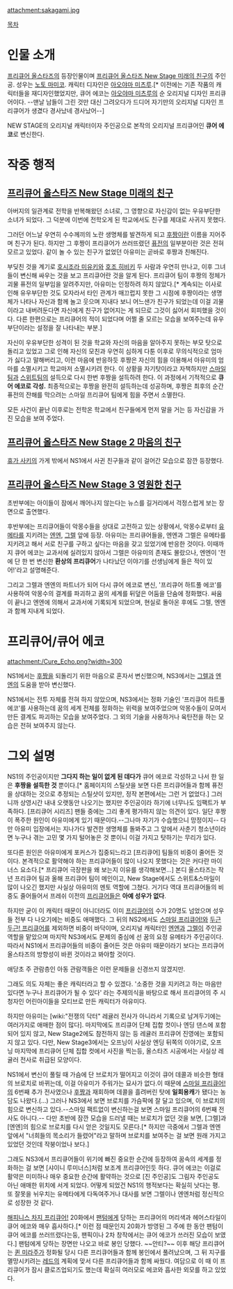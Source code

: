 {{{+1 坂上 あゆみ Ayumi Sakagami }}}

attachment:sakagami.jpg

[[목차]]

= 인물 소개 =
[[프리큐어 올스타즈]]의 등장인물이며 [[프리큐어 올스타즈 New Stage 미래의 친구]]의 주인공. 성우는 [[노토 마미코]]. 캐릭터 디자인은 [[아오야마 미츠루]].[* 이전에는 기존 작품의 캐릭터들을 재디자인했었지만, 큐어 에코는 [[아오야마 미츠루]]의 순 오리지널 디자인 프리큐어이다. --맨날 남들이 그린 것만 대신 그려오다가 드디어 자기만의 오리지널 디자인 프리큐어가 생겼다 경사났네 경사났어--]

NEW STAGE의 오리지널 캐릭터이자 주인공으로 본작의 오리지널 프리큐어인 '''큐어 에코'''로 변신한다.

= 작중 행적 =
== [[프리큐어 올스타즈 New Stage 미래의 친구]] ==
아버지의 일관계로 전학을 반복해왔던 소녀로, 그 영향으로 자신감이 없는 우유부단한 소녀가 되었다. 그 덕분에 이번에 전학오게 된 학교에서도 친구를 제대로 사귀지 못했다.

그러던 어느날 우연히 수수께끼의 노란 생명체를 발견하게 되고 [[후짱]]이란 이름을 지어주며 친구가 된다. 하지만 그 후짱이 프리큐어가 쓰러뜨렸던 [[퓨전(프리큐어 올스타즈)|퓨전]]의 일부분이란 것은 전혀 모르고 있었다. 같이 놀 수 있는 친구가 없었던 아유미는 곧바로 후짱과 친해진다.

부딪친 것을 계기로 [[호시조라 미유키]]와 [[호조 히비키]] 두 사람과 우연히 만나고, 이후 그녀들이 변신해 싸우는 것을 보고 프리큐어란 것을 알게 된다. 프리큐어 팀이 후짱의 정체가 괴물 퓨전의 일부임을 알려주지만, 아유미는 인정하려 하지 않았다.[* 계속되는 이사로 인해 유우부단한 것도 모자라서 타인 관계가 매끄럽지 못한 그 시점에 후짱이라는 생명체가 나타나 자신과 함께 놀고 웃으며 지내다 보니 어느샌가 친구가 되었는데 이걸 괴물이라고 내버려둔다면 자신에게 친구가 없어지는 게 되므로 그것이 싫어서 회피했을 것이다. 다른 한편으로는 프리큐어의 적이 되었다며 어쩔 줄 모르는 모습을 보여주는데 유우부단이라는 설정을 잘 나타내는 부분.]

자신이 우유부단한 성격이 된 것을 학교와 자신의 마음을 알아주지 못하는 부모 탓으로 돌리고 있었고 그로 인해 자신의 모친과 우연히 심하게 다툰 이후로 무의식적으로 엄마가 싫다고 말해버리고, 이런 마음에 반응하듯 후짱은 자신의 힘을 이용해서 아유미의 엄마를 소멸시키고 학교마저 소멸시키려 한다. 이 상황을 자기탓이라고 자책하지만 [[스마일 프리큐어!|스마일팀]]과 [[스위트 프리큐어♪|스위트팀]]의 설득으로 다시 한번 후짱을 설득하려 한다. 이 과정에서 기적적으로 '''큐어 에코로 각성.''' 최종적으로는 후짱을 완전히 설득하는데 성공하며, 후짱은 최후의 순간 퓨전의 잔해를 막으려는 스마일 프리큐어 팀에게 힘을 주면서 소멸한다.

모든 사건이 끝난 이후로는 전학온 학교에서 친구들에게 먼저 말을 거는 등 자신감을 가진 모습을 보여 주었다.
== [[프리큐어 올스타즈 New Stage 2 마음의 친구]] == 
[[휴가 사키]]의 가게 밖에서 NS1에서 사귄 친구들과 같이 걸어간 모습으로 잠깐 등장했다. 
== [[프리큐어 올스타즈 New Stage 3 영원한 친구]] == 
초반부에는 아이들이 잠에서 깨어나지 않는다는 뉴스를 길거리에서 걱정스럽게 보는 장면으로 출연했다.

후반부에는 프리큐어들이 악몽수들을 상대로 고전하고 있는 상황에서, 악몽수로부터 [[유메타]]를 지키려는 [[엔엔]], [[그렐]] 앞에 등장. 아유미는 프리큐어들을, 엔엔과 그렐은 유메타를 지키려고 해서 서로 친구를 구하고 싶다는 마음을 갖고 있었기에 반응한 것이다. 이때까지 큐어 에코는 교과서에 실려있지 않아서 그렐은 아유미의 존재도 몰랐으나, 엔엔이 '전에 단 한 번 변신한 '''환상의 프리큐어'''가 나타났던 이야기를 선생님에게 들은 적이 있어!'라고 설명해준다.

그리고 그렐과 엔엔의 파트너가 되어 다시 큐어 에코로 변신, '프리큐어 하트풀 에코'를 사용하여 악몽수의 결계를 파괴하고 꿈의 세계를 뒤덮은 어둠을 단숨에 정화했다. 싸움이 끝나고 엔엔에 의해서 교과서에 기록되게 되었으며, 현실로 돌아온 후에도 그렐, 엔엔과 함께 지내게 되었다.

= 프리큐어/큐어 에코 =
attachment:/Cure_Echo.png?width=300

{{{#!HTML
<iframe width="560" height="315" src="http://www.youtube.com/embed/pawEBHX3jmk" frameborder="0" allowfullscreen></iframe>
}}}

'''{{{#fae878 "마음이여 전해져라! 큐어 에코!"}}}'''

NS1에서는 [[후짱]]을 되돌리기 위한 마음으로 혼자서 변신했으며, NS3에서는 [[그렐]]과 [[엔엔]]의 도움을 받아 변신했다.

NS1에서는 전투 자체를 전혀 하지 않았으며, NS3에서는 정화 기술인 '프리큐어 하트풀 에코'를 사용하는데 꿈의 세계 전체를 정화하는 위력을 보여주었으며 악몽수들이 모여서 만든 결계도 파괴하는 모습을 보여주었다. 그 외의 기술을 사용하거나 육탄전을 하는 모습은 전혀 보여주지 않는다.

= 그외 설명 =
NS1의 주인공이지만 '''그다지 하는 일이 없게 된 데다가''' 큐어 에코로 각성하고 나서 한 일은 '''후짱을 설득한 것''' 뿐이다.[* 홈페이지의 스틸샷을 보면 다른 프리큐어들과 함께 퓨전을 상대하는 것으로 추정되는 스틸샷이 있지만, 정작 본편에서는 그런 거 없었다.] 그러니까 상영시간 내내 오랫동안 나오기는 했지만 주인공이라 하기에 너무나도 임팩트가 부족하다. 
[프리큐어 시리즈] 팬들 중에는 그리 좋게 평가하지 않는 의견이 있다. 일단 후짱이 폭주한 원인이 아유미에게 있기 때문이다.--그나마 자기가 수습했으니 망정이지-- 다만 아유미 입장에서는 지나가다 발견한 생명체를 돌봐주고 그 앞에서 사춘기 청소년이라면 누구나 겪는 고민 몇 가지 털어놓은 것 뿐이니 이걸 가지고 탓하기는 무리가 있다.

또다른 원인은 아유미에게 포커스가 집중되느라고 [프리큐어] 팀들의 비중이 줄어든 것이다. 본격적으로 활약해야 하는 프리큐어들이 많이 나오지 못했다는 것은 커다란 마이너스 요소다.[* 프리큐어 극장판을 왜 보는지 이유를 생각해보면...] 본디 올스타즈는 작년 프리큐어 팀과 올해 프리큐어 팀이 메인이고, New Stage에서도 스위트&스마일이 많이 나오긴 했지만 사실상 아유미의 멘토 역할에 그쳤다. 거기다 역대 프리큐어들의 비중도 줄어들어서 프레쉬 이전의 [[프리큐어]]들은 '''아예 성우가 없다'''.

하지만 굳이 이 캐릭터 때문이 아니더라도 이미 [[프리큐어]]의 수가 20명도 넘었으며 성우들 전부 다 나오기에는 비중도 애매했다. 그 뒤의 NS2에서도 [[스마일 프리큐어!]]와 [[두근두근! 프리큐어]]를 제외하면 비중이 바닥이며, 오리지널 캐릭터인 [[엔엔]]과 [[그렐]]이 주인공 역할을 맡았으며 마지막 NS3에서도 문제의 중심에 선 꿈의 요정 유메타가 주인공이다. 따라서 NS1에서 프리큐어들의 비중이 줄어든 것은 아유미 때문이라기 보다는 프리큐어 올스타즈의 방향성이 바뀐 것이라고 봐야할 것이다.

애당초 주 관람층인 아동 관람객들은 이런 문제들을 신경쓰지 않겠지만.

그래도 의도 자체는 좋은 캐릭터라고 할 수 있겠다. '소중한 것을 지키려고 하는 마음만 있다면 누구나 프리큐어가 될 수 있다' 라는 주제의식을 바탕으로 해서 프리큐어의 주 시청자인 어린아이들을 모티브로 만든 캐릭터가 아유미다. 

하지만 아유미는 [wiki:"전쟁의 닥터" 레귤러 전사가 아니라서 기록으로 남겨두기에는 여러가지로 애매한 점이 많다]. 마지막에도 프리큐어 단체 집합 컷이나 엔딩 댄스에 포함되어 있지 않고, New Stage2에도 참전하지 않는 등 레귤러 프리큐어 진영에는 포함되지 않고 있다. 다만, New Stage3에서는 오프닝이 사실상 엔딩 뒤쪽의 이야기로, 오프닝 마지막에 프리큐어 단체 집합 컷에서 사진을 찍는등, 올스타즈 시공에서는 사실상 레귤러 전사로 취급된 모양이다.

NS1에서 변신이 풀릴 때 가슴에 단 브로치가 떨어지고 이것이 큐어 데콜과 비슷한 형태의 브로치로 바뀌는데, 이걸 아유미가 주워가는 묘사가 없다.이 때문에 [[스마일 프리큐어!]]의 6번째 추가 전사였으나 [[후짱]]과 재회하며 데콜을 흘려버린 탓에 '''일회용캐'''가 됐다는 농담도 나왔다.(...) 그러나 NS3에서 보면 브로치를 가슴팍에 잘 달고 있으며, 이 브로치의 힘으로 변신하고 있다.--스마일 팩트없이 변신하는걸 보면 스마일 프리큐어의 6번째 전사도 아니다.-- 다만 초반에 잠깐 모습을 드러낼 때는 브로치가 없던 것을 보면, [그렐]과 [엔엔]의 힘으로 브로치를 다시 얻은 것일지도 모른다.[* 하지만 극중에서 그렐과 엔엔 앞에서 "너희들의 목소리가 들렸어"라고 말하며 브로치를 보여주는 걸 보면 원래 가지고 있었던 것인데 작붕이었나 보다.]

그래도 NS3에서 프리큐어들이 위기에 빠진 중요한 순간에 등장하여 꿈속의 세계를 정화하는 걸 보면 [샤이니 루미너스]처럼 보조계 프리큐어인듯 하다. 큐어 에코는 이걸로 활약은 미미하나 매우 중요한 순간에 활약하는 것으로 [진 주인공]도 그림자 주인공도 아닌 애매한 위치에 서게 되었다. 어떻게 되었건 NS1의 행적보다는 확실히 낫다는 평. 또 잘못을 뉘우치는 유메타에게 다독여주거나 대사를 보면 그렐이나 엔엔처럼 정신적으로 성장한 것 같다.

[[해피니스 차지 프리큐어!]] 20화에서 [[팬텀(해피니스 차지 프리큐어!)|팬텀]]에게 당하는 프리큐어의 머리색과 헤어스타일이 큐어 에코와 매우 흡사하다.[* 이런 점 때문인지 20화가 방영된 그 주에 한 동안 팬텀이 큐어 에코를 쓰러뜨렸다는둥, 팬픽이나 2차 창작에서는 큐어 에코가 쓰러진 모습이 보였다.] 팬텀에게 당하는 장면만 나오고 바로 봉인 당했다. ~~안티?~~ 이후 해당 프리큐어는 [[퀸 미라주]]가 정화될 당시 다른 프리큐어들과 함께 봉인에서 풀려났으며, 그 뒤 지구를 멸망시키려는 [[디프 미러|레드]]의 계획에 맞서 다른 프리큐어들과 함께 싸웠다. 여담으로 이 때 이 프리큐어가 잠시 클로즈업되기도 했는데 확실히 여러모로 에코와 흡사한 외모를 하고 있었다.
